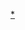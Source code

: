 {{Navbox
|name      = MyVideo自製節目
|titlestyle = background:#ff6900
|title     = {{color|#040000|[[台灣大哥大#MyVideo自製電視劇列表|<span style="color:#040000">MyVideo</span>]]自製電視劇列表}}
|state     = autocollapse
|evenodd   = swap
|bodyclass = hlist
|groupstyle = background:#ff6900
|group1    = <span style="color:white">2018年</span>
|list1     = 
* [[雙城故事 (電視劇)|雙城故事]]<sup>*</sup>
|group2    = <span style="color:white">2020年</span>
|list2     = 
* [[76号恐怖書店|76号恐怖書店之恐懼罐頭]]
* [[誰是被害者]]<sup>*</sup>
* [[做工的人 (電視劇)|做工的人]]<sup>*</sup>
* [[違反校規的跳投]]
* [[追兇500天]]
* [[不讀書俱樂部 (網路劇)|不讀書俱樂部]]
* [[未來媽媽]]<sup>*</sup>
|group3    = <span style="color:white">2021年</span>
|list3     = 
*[[火神的眼淚]]<sup>*</sup>
*[[我的老闆是隻貓]]
*[[2049－幸福話術]]
*[[2049－刺蝟法則]]
*[[2049－完美預測]]
| belowstyle = background:#ff6900;
| below      = {{color|#040000|註：＊為與其他影音平台合拍／共同出品}}
}}
<noinclude>
[[Category:台灣網路劇|*]]
</noinclude>